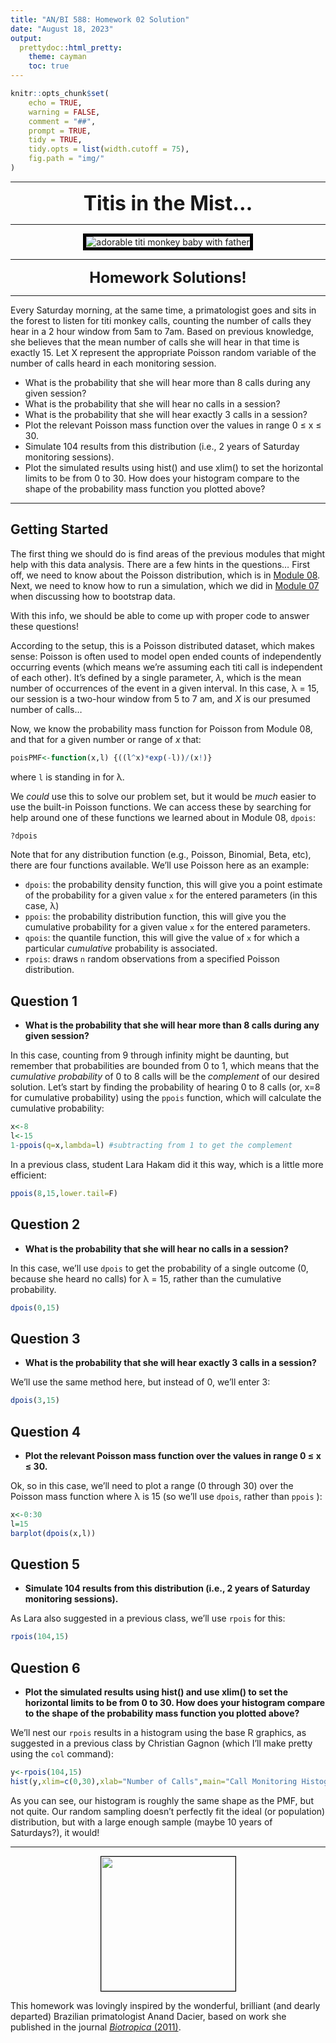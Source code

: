 ```yaml
---
title: "AN/BI 588: Homework 02 Solution"
date: "August 18, 2023"
output: 
  prettydoc::html_pretty:
    theme: cayman
    toc: true
---
```


```r
knitr::opts_chunk$set(
	echo = TRUE,
	warning = FALSE,
	comment = "##",
	prompt = TRUE,
	tidy = TRUE,
	tidy.opts = list(width.cutoff = 75),
	fig.path = "img/"
)
```

***

<center>

<font size="+3"><b>Titis in the Mist...</b></font>

</center>

***

<center><p><img src=https://www.zooborns.com/.a/6a010535647bf3970b0168e56d8d21970c-500wi style="border:5px solid black" alt="adorable titi monkey baby with father"></p></center>

***

<center>

<font size="+2"><b>Homework Solutions!</b></font>

</center>

***

Every Saturday morning, at the same time, a primatologist goes and sits in the forest to listen for titi monkey calls, counting the number of calls they hear in a 2 hour window from 5am to 7am. Based on previous knowledge, she believes that the mean number of calls she will hear in that time is exactly 15. Let X represent the appropriate Poisson random variable of the number of calls heard in each monitoring session.

- What is the probability that she will hear more than 8 calls during any given session?
- What is the probability that she will hear no calls in a session?
- What is the probability that she will hear exactly 3 calls in a session?
- Plot the relevant Poisson mass function over the values in range 0 ≤ x ≤ 30.
- Simulate 104 results from this distribution (i.e., 2 years of Saturday monitoring sessions).
- Plot the simulated results using hist() and use xlim() to set the horizontal limits to be from 0 to 30. How does your histogram compare to the shape of the probability mass function you plotted above?

***

## Getting Started

The first thing we should do is find areas of the previous modules that might help with this data analysis. There are a few hints in the questions... First off, we need to know about the Poisson distribution, which is in [Module 08](https://fuzzyatelin.github.io/bioanth-stats/module-08/module-08.html). Next, we need to know how to run a simulation, which we did in [Module 07](https://fuzzyatelin.github.io/bioanth-stats/module-07/module-07.html) when discussing how to bootstrap data.

With this info, we should be able to come up with proper code to answer these questions!

According to the setup, this is a Poisson distributed dataset, which makes sense: Poisson is often used to model open ended counts of independently occurring events (which means we're assuming each titi call is independent of each other). It's defined by a single parameter, *&lambda;*, which is the mean number of occurrences of the event in a given interval.  In this case, &lambda; = 15, our session is a two-hour window from 5 to 7 am, and *X* is our presumed number of calls...

Now, we know the probability mass function for Poisson from Module 08, and that for a given number or range of *x* that:
```r
poisPMF<-function(x,l) {((l^x)*exp(-l))/(x!)}
```
where `l` is standing in for &lambda;. 

We *could* use this to solve our problem set, but it would be *much* easier to use the built-in Poisson functions. We can access these by searching for help around one of these functions we learned about in Module 08, `dpois`:
```r
?dpois
```

Note that for any distribution function (e.g., Poisson, Binomial, Beta, etc), there are four functions available. We'll use Poisson here as an example:

* `dpois`: the probability density function, this will give you a point estimate of the probability for a given value `x` for the entered parameters (in this case, &lambda;)
* `ppois`: the probability distribution function, this will give you the cumulative probability for a given value `x` for the entered parameters.
* `qpois`: the quantile function, this will give the value of `x` for which a particular *cumulative* probability is associated.
* `rpois`: draws `n` random observations from a specified Poisson distribution.

## Question 1

- **What is the probability that she will hear more than 8 calls during any given session?**

In this case, counting from 9 through infinity might be daunting, but remember that probabilities are bounded from 0 to 1, which means that the *cumulative probability* of 0 to 8 calls will be the *complement* of our desired solution. Let's start by finding the probability of hearing 0 to 8 calls (or, x=8 for cumulative probability) using the `ppois` function, which will calculate the cumulative probability:
```r
x<-8
l<-15
1-ppois(q=x,lambda=l) #subtracting from 1 to get the complement
```

In a previous class, student Lara Hakam did it this way, which is a little more efficient:
```r
ppois(8,15,lower.tail=F)
```

## Question 2

- **What is the probability that she will hear no calls in a session?**

In this case, we'll use `dpois` to get the probability of a single outcome (0, because she heard no calls) for &lambda; = 15, rather than the cumulative probability.

```r
dpois(0,15)
```

## Question 3

- **What is the probability that she will hear exactly 3 calls in a session?**

We'll use the same method here, but instead of 0, we'll enter 3:
```r
dpois(3,15)
```

## Question 4

- **Plot the relevant Poisson mass function over the values in range 0 ≤ x ≤ 30.**

Ok, so in this case, we'll need to plot a range (0 through 30) over the Poisson mass function where &lambda; is 15 (so we'll use `dpois`, rather than `ppois` ):

```r
x<-0:30
l=15
barplot(dpois(x,l))
```

## Question 5

- **Simulate 104 results from this distribution (i.e., 2 years of Saturday monitoring sessions).**

As Lara also suggested in a previous class, we'll use `rpois` for this:
```r
rpois(104,15)
```
## Question 6

- **Plot the simulated results using hist() and use xlim() to set the horizontal limits to be from 0 to 30. How does your histogram compare to the shape of the probability mass function you plotted above?**

We'll nest our `rpois` results in a histogram using the base R graphics, as suggested in a previous class by Christian Gagnon (which I'll make pretty using the `col` command):
```r
y<-rpois(104,15)
hist(y,xlim=c(0,30),xlab="Number of Calls",main="Call Monitoring Histogram",breaks=30,col="forestgreen")
```

As you can see, our histogram is roughly the same shape as the PMF, but not quite. Our random sampling doesn't perfectly fit the ideal (or population) distribution, but with a large enough sample (maybe 10 years of Saturdays?), it would!

***

<center><p><img style="border:1px solid black;" src="https://pbs.twimg.com/profile_images/3672905145/3065c656ada21d5a9baea96a2acd9565_400x400.jpeg" width="215" height="215"></p></center>

This homework was lovingly inspired by the wonderful, brilliant (and dearly departed) Brazilian primatologist Anand Dacier, based on work she published in the journal [*Biotropica* (2011)](https://www.jstor.org/stable/41057989?seq=1#metadata_info_tab_contents).